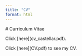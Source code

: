 ```yaml
---
title: "CV"
format: html
---
```


\# Curriculum Vitae

Click \[here\](cv_castellar.pdf).

Click \[here\](CV.pdf) to see my CV.
